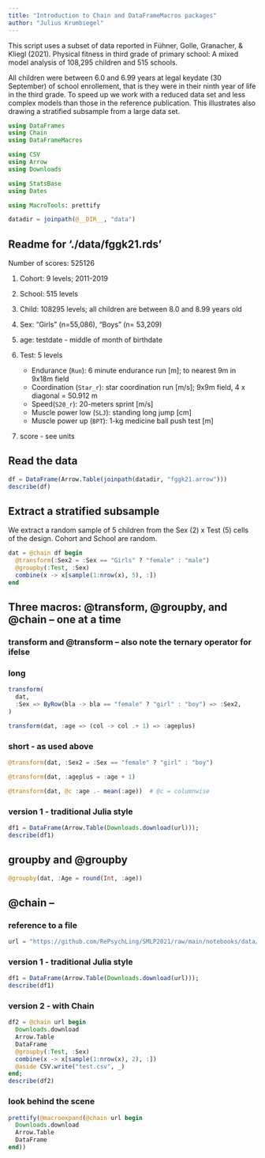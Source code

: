 ```yaml
---
title: "Introduction to Chain and DataFrameMacros packages"
author: "Julius Krumbiegel"
---
```


This script uses a subset of data reported in Fühner, Golle, Granacher, & Kliegl (2021). Physical fitness in third grade of primary school: A mixed model analysis of 108,295 children and 515 schools.

All children were between 6.0 and 6.99 years at legal keydate (30 September) of school enrollement, that is they were in their ninth year of life in the third grade. To speed up we work with a reduced data set and less complex models than those in the reference publication. This illustrates also drawing a stratified subsample from a large data set.

```julia
using DataFrames
using Chain
using DataFrameMacros

using CSV
using Arrow
using Downloads

using StatsBase
using Dates

using MacroTools: prettify

datadir = joinpath(@__DIR__, "data")
```

## Readme for './data/fggk21.rds'

Number of scores: 525126

 1. Cohort: 9 levels; 2011-2019

 2. School: 515 levels
 3. Child: 108295 levels; all children are between 8.0 and 8.99 years old
 4. Sex: "Girls" (n=55,086), "Boys" (n= 53,209)
 5. age: testdate - middle of month of birthdate
 6. Test: 5 levels
    
      + Endurance (`Run`):  6 minute endurance run [m]; to nearest 9m in 9x18m field
      + Coordination (`Star_r`): star coordination run [m/s]; 9x9m field, 4 x diagonal = 50.912 m
      + Speed(`S20_r`): 20-meters sprint [m/s]
      + Muscle power low (`SLJ`): standing long jump [cm]
      + Muscle power up (`BPT`): 1-kg medicine ball push test [m]
 7. score - see units

## Read the data

```julia
df = DataFrame(Arrow.Table(joinpath(datadir, "fggk21.arrow")))
describe(df)
```

## Extract a stratified subsample

We extract a random sample of 5 children from the Sex (2) x Test (5) cells of the design. Cohort and School are random.

```julia
dat = @chain df begin
  @transform(:Sex2 = :Sex == "Girls" ? "female" : "male")
  @groupby(:Test, :Sex)
  combine(x -> x[sample(1:nrow(x), 5), :])
end
```

## Three macros:  @transform, @groupby, and @chain -- one at a time

### transform and @transform -- also note the ternary operator for ifelse

### long

```julia
transform(
  dat,
  :Sex => ByRow(bla -> bla == "female" ? "girl" : "boy") => :Sex2,
)
```

```julia
transform(dat, :age => (col -> col .+ 1) => :ageplus)
```

### short - as used above

```julia
@transform(dat, :Sex2 = :Sex == "female" ? "girl" : "boy")
```

```julia
@transform(dat, :ageplus = :age + 1)
```

```julia
@transform(dat, @c :age .- mean(:age))  # @c = columnwise
```

### version 1 - traditional Julia style

```jl
df1 = DataFrame(Arrow.Table(Downloads.download(url)));
describe(df1)
```

## groupby and @groupby

```julia
@groupby(dat, :Age = round(Int, :age))
```

## @chain  --

### reference to a file

```julia
url = "https://github.com/RePsychLing/SMLP2021/raw/main/notebooks/data/fggk21.arrow"
```

### version 1 - traditional Julia style

```julia
df1 = DataFrame(Arrow.Table(Downloads.download(url)));
describe(df1)
```

### version 2 - with Chain

```julia
df2 = @chain url begin
  Downloads.download
  Arrow.Table
  DataFrame
  @groupby(:Test, :Sex)
  combine(x -> x[sample(1:nrow(x), 2), :])
  @aside CSV.write("test.csv", _)
end;
describe(df2)
```

### look behind the scene

```julia
prettify(@macroexpand(@chain url begin
  Downloads.download
  Arrow.Table
  DataFrame
end))
```

